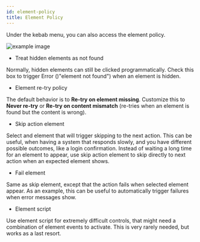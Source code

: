 ```yaml
---
id: element-policy
title: Element Policy
---
```


Under the kebab menu, you can also access the element policy. 

![example image](../images/element-policy.png "An exemplary image")

- Treat hidden elements as not found

Normally, hidden elements can still be clicked programmatically. Check this box to trigger Error ()"element not found") when an element is hidden. 

- Element re-try policy

The default behavior is to **Re-try on element missing**. Customize this to **Never re-try** or **Re-try on content mismatch** (re-tries when an element is found but the content is wrong).

- Skip action element

Select and element that will trigger skipping to the next action. This can be useful, when having a system that responds slowly, and you have different possible outcomes, like a login confirmation. Instead of waiting a long time for an element to appear, use skip action element to skip directly to next action when an expected element shows.

- Fail element

Same as skip element, except that the action fails when selected element appear. As an example, this can be useful to automatically trigger failures when error messages show. 

- Element script

Use element script for extremely difficult controls, that might need a combination of element events to activate. This is very rarely needed, but works as a last resort. 
